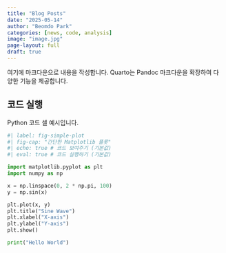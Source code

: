 ```yaml
---
title: "Blog Posts"
date: "2025-05-14"
author: "Beomdo Park"
categories: [news, code, analysis]
image: "image.jpg"
page-layout: full
draft: true
---
```


여기에 마크다운으로 내용을 작성합니다. Quarto는 Pandoc 마크다운을 확장하여 다양한 기능을 제공합니다.

## 코드 실행

Python 코드 셀 예시입니다.

```python
#| label: fig-simple-plot
#| fig-cap: "간단한 Matplotlib 플롯"
#| echo: true # 코드 보여주기 (기본값)
#| eval: true # 코드 실행하기 (기본값)

import matplotlib.pyplot as plt
import numpy as np

x = np.linspace(0, 2 * np.pi, 100)
y = np.sin(x)

plt.plot(x, y)
plt.title("Sine Wave")
plt.xlabel("X-axis")
plt.ylabel("Y-axis")
plt.show()

print("Hello World")
```